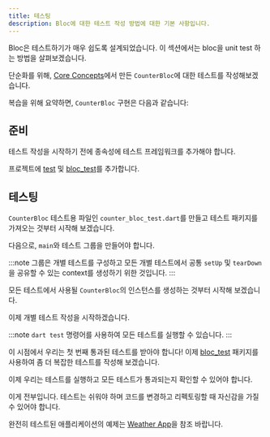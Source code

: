 ```yaml
---
title: 테스팅
description: Bloc에 대한 테스트 작성 방법에 대한 기본 사항입니다.
---
```



Bloc은 테스트하기가 매우 쉽도록 설계되었습니다. 이 섹션에서는 bloc을 unit test
하는 방법을 살펴보겠습니다.

단순화를 위해, [Core Concepts](/ko/bloc-concepts)에서 만든 `CounterBloc`에 대한
테스트를 작성해보겠습니다.

복습을 위해 요약하면, `CounterBloc` 구현은 다음과 같습니다:

<CounterBlocSnippet />

## 준비

테스트 작성을 시작하기 전에 종속성에 테스트 프레임워크를 추가해야 합니다.

프로젝트에 [test](https://pub.dev/packages/test) 및
[bloc_test](https://pub.dev/packages/bloc_test)를 추가합니다.

<AddDevDependenciesSnippet />

## 테스팅

`CounterBloc` 테스트용 파일인 `counter_bloc_test.dart`를 만들고 테스트 패키지를
가져오는 것부터 시작해 보겠습니다.

<CounterBlocTestImportsSnippet />

다음으로, `main`와 테스트 그룹을 만들어야 합니다.

<CounterBlocTestMainSnippet />

:::note 그룹은 개별 테스트를 구성하고 모든 개별 테스트에서 공통 `setUp` 및
`tearDown`을 공유할 수 있는 context를 생성하기 위한 것입니다. :::

모든 테스트에서 사용될 `CounterBloc`의 인스턴스를 생성하는 것부터 시작해
보겠습니다.

<CounterBlocTestSetupSnippet />

이제 개별 테스트 작성을 시작하겠습니다.

<CounterBlocTestInitialStateSnippet />

:::note `dart test` 명령어를 사용하여 모든 테스트를 실행할 수 있습니다. :::

이 시점에서 우리는 첫 번째 통과된 테스트를 받아야 합니다! 이제
[bloc_test](https://pub.dev/packages/bloc_test) 패키지를 사용하여 좀 더 복잡한
테스트를 작성해 보겠습니다.

<CounterBlocTestBlocTestSnippet />

이제 우리는 테스트를 실행하고 모든 테스트가 통과되는지 확인할 수 있어야 합니다.

이게 전부입니다. 테스트는 쉬워야 하며 코드를 변경하고 리펙토링할 때 자신감을
가질 수 있어야 합니다.

완전히 테스트된 애플리케이션의 예제는
[Weather App](https://github.com/felangel/bloc/tree/master/examples/flutter_weather)을
참조 바랍니다.
